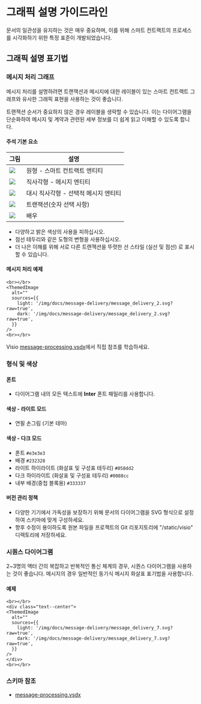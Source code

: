 
# 그래픽 설명 가이드라인

문서의 일관성을 유지하는 것은 매우 중요하며, 이를 위해 스마트 컨트랙트의 프로세스를 시각화하기 위한 특정 표준이 개발되었습니다.

## 그래픽 설명 표기법

### 메시지 처리 그래프

메시지 처리를 설명하려면 트랜잭션과 메시지에 대한 레이블이 있는 스마트 컨트랙트 그래프와 유사한 그래픽 표현을 사용하는 것이 좋습니다.

트랜잭션 순서가 중요하지 않은 경우 레이블을 생략할 수 있습니다. 이는 다이어그램을 단순화하여 메시지 및 계약과 관련된 세부 정보를 더 쉽게 읽고 이해할 수 있도록 합니다.

#### 주석 기본 요소

| 그림                                                                                                         | 설명                                |
| ---------------------------------------------------------------------------------------------------------- | --------------------------------- |
| ![](/img/docs/scheme-templates/message-processing-graphs/circle_for_smart_contract.svg?raw=true)           | 원형 - 스마트 컨트랙트 엔티티                 |
| ![](/img/docs/scheme-templates/message-processing-graphs/rectangle_for_regular_message.svg?raw=true)       | 직사각형 - 메시지 엔티티                    |
| ![](/img/docs/scheme-templates/message-processing-graphs/dashed_rectgl_for_optional_message.svg?raw=true)  | 대시 직사각형 - 선택적 메시지 엔티티             |
| ![](/img/docs/scheme-templates/message-processing-graphs/line_for_transaction.svg?raw=true)                | 트랜잭션(숫자 선택 사항)                    |
| ![](/img/docs/scheme-templates/message-processing-graphs/person_figure_for_actor.svg?raw=true)             | 배우                                |

- 다양하고 밝은 색상의 사용을 피하십시오.
- 점선 테두리와 같은 도형의 변형을 사용하십시오.
- 더 나은 이해를 위해 서로 다른 트랜잭션을 뚜렷한 선 스타일 (실선 및 점선) 로 표시할 수 있습니다.

#### 메시지 처리 예제

```mdx-code-block
<br></br>
<ThemedImage
  alt=""
  sources={{
    light: '/img/docs/message-delivery/message_delivery_2.svg?raw=true',
    dark: '/img/docs/message-delivery/message_delivery_2.svg?raw=true',
  }}
/>
<br></br>
```

Visio [message-processing.vsdx](/static/schemes-visio/message-processing.vsdx)에서 직접 참조를 학습하세요.

### 형식 및 색상

#### 폰트

- 다이어그램 내의 모든 텍스트에 **Inter** 폰트 패밀리를 사용합니다.

#### 색상 - 라이트 모드

- 연필 손그림 (기본 테마)

#### 색상 - 다크 모드

- 폰트 `#e3e3e3`
- 배경 `#232328`
- 라이트 하이라이트 (화살표 및 구성표 테두리) `#058dd2`
- 다크 하이라이트 (화살표 및 구성표 테두리) `#0088cc`
- 내부 배경(중첩 블록용) `#333337`

#### 버전 관리 정책

- 다양한 기기에서 가독성을 보장하기 위해 문서의 다이어그램을 SVG 형식으로 설정하여 스키마에 맞게 구성하세요.
- 향후 수정이 용이하도록 원본 파일을 프로젝트의 Git 리포지토리에 "/static/visio" 디렉토리에 저장하세요.

### 시퀀스 다이어그램

2~3명의 액터 간의 복잡하고 반복적인 통신 체계의 경우, 시퀀스 다이어그램을 사용하는 것이 좋습니다. 메시지의 경우 일반적인 동기식 메시지 화살표 표기법을 사용합니다.

#### 예제

```mdx-code-block
<br></br>
<div class="text--center">
<ThemedImage
  alt=""
  sources={{
    light: '/img/docs/message-delivery/message_delivery_7.svg?raw=true',
    dark: '/img/docs/message-delivery/message_delivery_7.svg?raw=true',
  }}
/>
</div>
<br></br>
```

### 스키마 참조

- [message-processing.vsdx](/schemes-visio/message_processing.vsdx)
